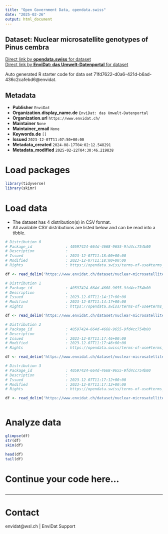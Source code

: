 ```yaml
---
title: "Open Government Data, opendata.swiss"
date: "2025-02-26"
output: html_document
---
```


## Dataset: Nuclear microsatellite genotypes of Pinus cembra



[Direct link by **opendata.swiss** for dataset](https://opendata.swiss/de/dataset/nuclear-microsatellite-genotypes-of-pinus-cembra)<br>
[Direct link by **EnviDat: das Umwelt-Datenportal** for dataset](https://www.envidat.ch/#/metadata/nuclear-microsatellite-genotypes-of-pinus-cembra-from-fribourg-and-the-alps)

Auto generated R starter code for data set 71fd7622-d0a6-421d-b6ad-436c2cafebd6@envidat.

## Metadata

- **Publisher** `EnviDat`
- **Organization.display_name.de** `EnviDat: das Umwelt-Datenportal`
- **Organization.url** `https://www.envidat.ch/`
- **Maintainer** `None`
- **Maintainer_email** `None`
- **Keywords.de** `[]`
- **Issued** `2023-12-07T11:07:50+00:00`
- **Metadata_created** `2024-08-17T04:02:12.548291`
- **Metadata_modified** `2025-02-22T04:30:46.219838`


# Load packages

```r

library(tidyverse)
library(skimr)

```

# Load data

-   The dataset has 4 distribution(s) in CSV format.
-   All available CSV distributions are listed below and can be read into a tibble.

```r

# Distribution 0
# Package_id               : 40597424-664d-4668-9655-9fd4cc754b00
# Description              : 
# Issued                   : 2023-12-07T11:18:00+00:00
# Modified                 : 2023-12-07T11:18:00+00:00
# Rights                   : https://opendata.swiss/terms-of-use#terms_by

df <- read_delim('https://www.envidat.ch/dataset/nuclear-microsatellite-genotypes-of-pinus-cembra-from-fribourg-and-the-alps/resource/557bdce7-f96a-474f-8302-d1ff00cae2b7')

# Distribution 1
# Package_id               : 40597424-664d-4668-9655-9fd4cc754b00
# Description              : 
# Issued                   : 2023-12-07T11:14:17+00:00
# Modified                 : 2023-12-07T11:14:17+00:00
# Rights                   : https://opendata.swiss/terms-of-use#terms_by

df <- read_delim('https://www.envidat.ch/dataset/nuclear-microsatellite-genotypes-of-pinus-cembra-from-fribourg-and-the-alps/resource/5fd90c6f-ee7d-4b34-bfb3-01a457760aa2')

# Distribution 2
# Package_id               : 40597424-664d-4668-9655-9fd4cc754b00
# Description              : 
# Issued                   : 2023-12-07T11:17:46+00:00
# Modified                 : 2023-12-07T11:17:46+00:00
# Rights                   : https://opendata.swiss/terms-of-use#terms_by

df <- read_delim('https://www.envidat.ch/dataset/nuclear-microsatellite-genotypes-of-pinus-cembra-from-fribourg-and-the-alps/resource/8a9e5104-43b4-4e09-a3b8-ceae90131f0d')

# Distribution 3
# Package_id               : 40597424-664d-4668-9655-9fd4cc754b00
# Description              : 
# Issued                   : 2023-12-07T11:17:12+00:00
# Modified                 : 2023-12-07T11:17:12+00:00
# Rights                   : https://opendata.swiss/terms-of-use#terms_by

df <- read_delim('https://www.envidat.ch/dataset/nuclear-microsatellite-genotypes-of-pinus-cembra-from-fribourg-and-the-alps/resource/80c99523-79be-4f9d-b9e6-f42932bfe941')



```

# Analyze data

```r

glimpse(df)
str(df)
skim(df)

head(df)
tail(df)

```

# Continue your code here...

```r

```

------------------------------------------------------------------------

# Contact

envidat@wsl.ch | EnviDat Support
